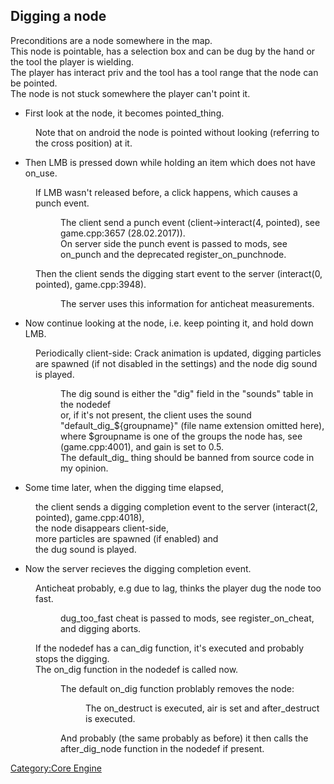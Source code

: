 {{Incomplete}}

== Digging a node ==

Preconditions are a node somewhere in the map.<br/>
This node is pointable, has a selection box and can be dug by the hand or the tool the player is wielding.<br/>
The player has interact priv and the tool has a tool range that the node can be pointed.<br/>
The node is not stuck somewhere the player can't point it.

* First look at the node, it becomes pointed_thing.
: Note that on android the node is pointed without looking (referring to the cross position) at it.
* Then LMB is pressed down while holding an item which does not have on_use.
: If LMB wasn't released before, a click happens, which causes a punch event.
:: The client send a punch event (client->interact(4, pointed), see game.cpp:3657 (28.02.2017)).
:: On server side the punch event is passed to mods, see on_punch and the deprecated register_on_punchnode.
: Then the client sends the digging start event to the server (interact(0, pointed), game.cpp:3948).
:: The server uses this information for anticheat measurements.
* Now continue looking at the node, i.e. keep pointing it, and hold down LMB.
: Periodically client-side: Crack animation is updated, digging particles are spawned (if not disabled in the settings) and the node dig sound is played.
:: The dig sound is either the "dig" field in the "sounds" table in the nodedef
:: or, if it's not present, the client uses the sound "default_dig_${groupname}" (file name extension omitted here), where $groupname is one of the groups the node has, see (game.cpp:4001), and gain is set to 0.5.
:: The default_dig_ thing should be banned from source code in my opinion.
* Some time later, when the digging time elapsed,
: the client sends a digging completion event to the server (interact(2, pointed), game.cpp:4018),
: the node disappears client-side,
: more particles are spawned (if enabled) and
: the dug sound is played.
* Now the server recieves the digging completion event.
: Anticheat probably, e.g due to lag, thinks the player dug the node too fast.
:: dug_too_fast cheat is passed to mods, see register_on_cheat, and digging aborts.
: If the nodedef has a can_dig function, it's executed and probably stops the digging.
: The on_dig function in the nodedef is called now.
:: The default on_dig function problably removes the node:
::: The on_destruct is executed, air is set and after_destruct is executed.
:: And probably (the same probably as before) it then calls the after_dig_node function in the nodedef if present.

[[Category:Core Engine]]

